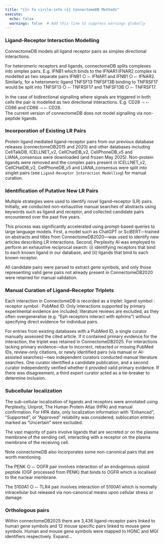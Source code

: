 ```yaml
---
title: "{{< fa circle-info >}} ConnectomeDB Methods"
execute:
  echo: false
  warnings: false  # Add this line to suppress warnings globally
---
```



### Ligand-Receptor Interaction Modelling 

ConnectomeDB models all ligand receptor pairs as simplex directional interactions.

For heteromeric receptors and ligands, connectomeDB splits complexes into simplex pairs. E.g. IFNB1 which binds to the IFNAR1:IFNAR2 complex is modelled as two separate pairs IFNB1 ○ ⤚ IFNAR1 and  IFNB1 ○ ⤚ IFNAR2. Similarly, for a heteromeric ligand TNFSF13:TNFSF13B binding to TNFRSF17 would be split into TNFSF13 ○ ⤚ TNFRSF17 and TNFSF13B ○ ⤚ TNFRSF17.

In the case of bidirectional signalling where signals are triggered in both cells the pair is modelled as two directional interactions. E.g. CD28 ⤙ ⤚ CD86 and CD86 ⤙ ⤚ CD28.\
The current version of connectomeDB does not model signalling via non-peptide ligands.

### Incorporation of Existing LR Pairs

Protein ligand mediated ligand-receptor pairs from our previous database releases (connectomeDB2015 and 2020) and other databases including CellTalkDB, ICELLNET_v2, CellChatDB_v2, CellPhoneDB_v5 and LIANA_consensus were downloaded (and frozen May 2025). Non-protein ligands were removed and the complex pairs present in ICELLNET_v2, CellCHatDB_v2, CellPhoneDB_v5 and LIANA_consensus were split into singlet pairs (see `Ligand-Receptor Interaction Modelling`) for manual curation.

### Identification of Putative New LR Pairs

Multiple strategies were used to identify novel ligand–receptor (LR) pairs. Initially, we conducted non-exhaustive manual searches of abstracts using keywords such as ligand and receptor, and collected candidate pairs encountered over the past five years.

This process was significantly accelerated using prompt-based queries to large language models. First, a model such as ChatGPT or SciBERT—trained on abstracts and titles from ConnectomeDB2020—was used to identify new articles describing LR interactions. Second, Perplexity AI was employed to perform an exhaustive reciprocal search: (i) identifying receptors that bind to each known ligand in our database, and (ii) ligands that bind to each known receptor.

All candidate pairs were parsed to extract gene symbols, and only those representing valid gene pairs not already present in ConnectomeDB2020 were retained for manual validation.

### Manual Curation of Ligand–Receptor Triplets

Each interaction in ConnectomeDB is recorded as a triplet: ligand symbol : receptor symbol : PubMed ID. Only interactions supported by primary experimental evidence are included; literature reviews are excluded, as they often overgeneralise (e.g. “Eph receptors interact with ephrins”) without specifying direct evidence for individual pairs.

For entries from existing databases with a PubMed ID, a single curator manually assessed the cited article. If it contained primary evidence for the interaction, the triplet was retained in ConnectomeDB2025.
For interactions lacking primary evidence—due to incorrect, retracted or missing PubMed IDs, review-only citations, or newly identified pairs (via manual or AI-assisted searches)—two independent curators conducted manual literature searches. One curator identified a candidate publication, and a second curator independently verified whether it provided valid primary evidence. If there was disagreement, a third expert curator acted as a tie-breaker to determine inclusion.

### Subcellular localization

The sub-cellular localization of ligands and receptors were annotated using Perplexity, Uniprot, The Human Protein Atlas (HPA) and manual confirmation. For HPA data, only localization information with "Enhanced", "Supported", or "Approved" reliability was considered; sublocation entries marked as "Uncertain" were excluded.

The vast majority of pairs involve ligands that are secreted or on the plasma membrane of the sending cell, interacting with a receptor on the plasma membrane of the receiving cell.

Note connectomeDB also incorporates some non-canonical pairs that are worth mentioning.

The PENK ○ ⤚ OGFR pair involves interaction of an endogenous opioid peptide (OGF processed from PENK) that binds to OGFR which is localised to the nuclear membrane.

The S100A1 ○ ⤚ TLR4 pair involves interaction of S100A1 which is normally intracellular but released via non-canonical means upon cellular stress or damage.

### Orthologous pairs

Within connectomeDB2025 there are 3,436 ligand-receptor pairs linked to human gene symbols and 12 mouse specific pairs linked to mouse gene symbols. Human and mouse gene symbols were mapped to HGNC and MGI identifiers respectively. Expand...


